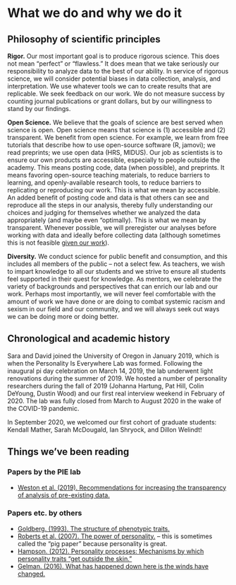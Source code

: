 # What we do and why we do it {#whatwedo}

## Philosophy of scientific principles 

**Rigor.** Our most important goal is to produce rigorous science. This does not mean “perfect” or “flawless.” It does mean that we take seriously our responsibility to analyze data to the best of our ability. In service of rigorous science, we will consider potential biases in data collection, analysis, and interpretation. We use whatever tools we can to create results that are replicable. We seek feedback on our work. We do not measure success by counting journal publications or grant dollars, but by our willingness to stand by our findings. 

**Open Science.** We believe that the goals of science are best served when science is open. Open science means that science is (1) accessible and (2) transparent. We benefit from open science. For example, we learn from free tutorials that describe how to use open-source software (R, jamovi); we read preprints; we use open data (HRS, MIDUS). Our job as scientists is to ensure our own products are accessible, especially to people outside the academy. This means posting code, data (when possible), and preprints. It means favoring open-source teaching materials, to reduce barriers to learning, and openly-available research tools, to reduce barriers to replicating or reproducing our work. This is what we mean by accessible. An added benefit of posting code and data is that others can see and reproduce all the steps in our analysis, thereby fully understanding our choices and judging for themselves whether we analyzed the data appropriately (and maybe even “optimally). This is what we mean by transparent. Whenever possible, we will preregister our analyses before working with data and ideally before collecting data (although sometimes this is not feasible [given our work](https://osf.io/x4gzt/)). 

**Diversity.** We conduct science for public benefit and consumption, and this includes all members of the public -- not a select few. As teachers, we wish to impart knowledge to all our students and we strive to ensure all students feel supported in their quest for knowledge. As mentors, we celebrate the variety of backgrounds and perspectives that can enrich our lab and our work. Perhaps most importantly, we will never feel comfortable with the amount of work we have done or are doing to combat systemic racism and sexism in our field and our community, and we will always seek out ways we can be doing more or doing better.

## Chronological and academic history

Sara and David joined the University of Oregon in January 2019, which is when the Personality Is Everywhere Lab was formed. Following the inaugural pi day celebration on March 14, 2019, the lab underwent light renovations during the summer of 2019. We hosted a number of personality researchers during the fall of 2019 (Johanna Hartung, Pat Hill, Colin DeYoung, Dustin Wood) and our first real interview weekend in February of 2020. The lab was fully closed from March to August 2020 in the wake of the COVID-19 pandemic. 

In September 2020, we welcomed our first cohort of graduate students: Kendall Mather, Sarah McDougald, Ian Shryock, and Dillon Welindt!


## Things we've been reading

### Papers by the PIE lab

- [Weston et al. (2019). Recommendations for increasing the transparency of analysis of pre-existing data.](articles/weston_etal_2019.pdf)

### Papers etc. by others

- [Goldberg. (1993). The structure of phenotypic traits.](articles/Goldberg-1993-The structure of phenotypic personality traits-.pdf)
- [Roberts et al. (2007). The power of personality.](articles/roberts2007.pdf) -- this is sometimes called the "pig paper" because personality is great.
- [Hampson. (2012). Personality processes: Mechanisms by which personality traits "get outside the skin."](articles/Hampson-2012-Personality Processes- Mechanisms by which Personality Traits “Get Outside the Skin”.pdf)
- [Gelman. (2016). What has happened down here is the winds have changed.](https://statmodeling.stat.columbia.edu/2016/09/21/what-has-happened-down-here-is-the-winds-have-changed/)


